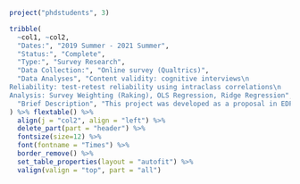
```r
project("phdstudents", 3)
```

```r
tribble(
  ~col1, ~col2,
  "Dates:", "2019 Summer - 2021 Summer",
  "Status:", "Complete",
  "Type:", "Survey Research",
  "Data Collection:", "Online survey (Qualtrics)",
  "Data Analyses", "Content validity: cognitive interviews\n
Reliability: test-retest reliability using intraclass correlations\n
Analysis: Survey Weighting (Raking), OLS Regression, Ridge Regression",
  "Brief Description", "This project was developed as a proposal in EDPY 682 (Educational Research Methods) during 2019 Summer. The goal of the project is to understand the relationship between PhD students’ conference activities and their employment outcomes. Cognitive interviews to assess validity were conducted in March/April of 2020. Data collection for test-retest reliability began in May 2020. Final analyses were completed in Spring/Summer 2021. Manuscript is being prepared for submission."
) %>% flextable() %>%
  align(j = "col2", align = "left") %>%
  delete_part(part = "header") %>%
  fontsize(size=12) %>%
  font(fontname = "Times") %>%
  border_remove() %>%
  set_table_properties(layout = "autofit") %>%
  valign(valign = "top", part = "all")
```

\newline
